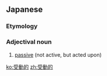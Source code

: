 ==Japanese==
{{ja-kanjitab|受|動|的}}

===Etymology===
{{suffix|受動|的|lang=ja|t1=passive|t2=-like|sort=しゅどうてき'}}

===Adjectival noun===
{{ja-adj|じゅどうてき|decl=na}}

# [[passive]] (not active, but acted upon)

[[ko:受動的]]
[[zh:受動的]]
